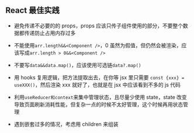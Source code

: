 ## React 最佳实践

- 避免传递不必要的的 props，props 应该只传子组件使用的部分，不要整个数据都传递防止占用内存过多

- 不能使用`arr.length&&<Component />`，0 虽然为假值，但仍然会被渲染，应该写成`arr.length > 0&&<Component />`

- 不要写`data&&data.map()`，应该使用可选链`data?.map()`
- 用 hooks 复用逻辑，把方法提取出去，在你等 jsx 里只需要 `const {xxx} = useXXX()`，然后渲染 xxx 就好了，也就是在 jsx 中应该看到不多的 js 代码
- 利用`useReducer和context`来集中管理状态，且尽量少使用 state，state 改变导致页面刷新消耗性能，但复杂一点的时候不太好管理，这个时候再用状态管理

- 遇到嵌套过多的情况，考虑用 children 来组装
